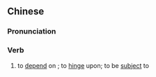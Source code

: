 {{also|取决}}
==Chinese==
{{zh-forms|s=取决}}

===Pronunciation===
{{zh-pron
|m=qǔjué
|c=ceoi2 kyut3
|mn=qz,tw,xm:chhú-koat/zz:chhí-koat
|cat=v
}}

===Verb===
{{zh-verb}}

# to [[depend]] on {{gloss|be determined by}}; to [[hinge]] upon; to be [[subject]] to
#: {{zh-x|A 取決 於 B|A '''depends on''' B}}
#: {{zh-x|取決 於 融資 情況|to '''be subject''' to finance}}